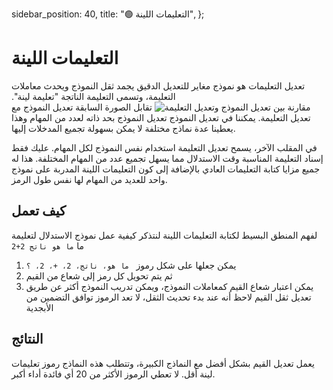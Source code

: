   sidebar_position: 40,
  title: "🟢 التعليمات اللينة",
};

# التعليمات اللينة
تعديل التعليمات هو نموذج مغاير للتعديل الدقيق يجمد ثقل النموذج ويحدث معاملات التعليمة، وتسمى التعليمة الناتجة "تعليمة لينة".
![مقارنة بين تعديل النموذج وتعديل التعليمة]( https://learnprompting.org/assets/images/prompt_tuning-6a04ae02ae3666c98fd9f1c5e9131d34.webp)
تقابل الصورة السابقة تعديل النموذج مع تعديل التعليمة. يمكننا في تعديل النموذج تعديل النموذج بحد ذاته لعدد من المهام وهذا يعطينا عدة نماذج مختلفة لا يمكن بسهولة تجميع المدخلات إليها.

في المقلب الآخر، يسمح تعديل التعليمة استخدام نفس النموذج لكل المهام. عليك فقط إسناد التعليمة المناسبة وقت الاستدلال مما يسهل تجميع عدد من المهام المختلفة. هذا له جميع مزايا كتابة التعليمات العادي بالإضافة إلى كون التعليمات اللينة المدربة على نموذج واحد للعديد من المهام لها نفس طول الرمز.

## كيف تعمل
لفهم المنطق البسيط لكتابة التعليمات اللينة لنتذكر كيفية عمل نموذج الاستدلال لتعليمة ما `ما هو ناتج 2+2`

1. يمكن جعلها على شكل رموز ` ما هو، ناتج، 2، +، 2، ؟`
2. ثم يتم تحويل كل رمز إلى شعاع من القيم
3. يمكن اعتبار شعاع القيم كمعاملات النموذج، ويمكن تدريب النموذج أكثر عن طريق تعديل ثقل القيم
لاحظ أنه عند بدء تحديث الثقل، لا تعد الرموز توافق التضمين من الأبجدية

## النتائج
يعمل تعديل القيم بشكل أفضل مع النماذج الكبيرة، وتتطلب هذه النماذج رموز تعليمات لينة أقل. لا تعطي الرموز الأكثر من 20 أي فائدة أداء أكبر.
